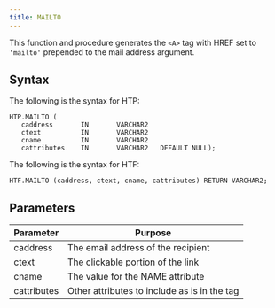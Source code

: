 ```yaml
---
title: MAILTO
---
```


This function and procedure generates the `<A>` tag with HREF set to `'mailto'` prepended to the mail address argument.

## Syntax

The following is the syntax for HTP:

```
HTP.MAILTO (
   caddress       IN       VARCHAR2
   ctext          IN       VARCHAR2
   cname          IN       VARCHAR2
   cattributes    IN       VARCHAR2   DEFAULT NULL);
```

The following is the syntax for HTF:

```
HTF.MAILTO (caddress, ctext, cname, cattributes) RETURN VARCHAR2;
```

## Parameters

| Parameter | Purpose  |
| --------- | -------- |
| caddress | The email address of the recipient |
| ctext | The clickable portion of the link |
| cname | The value for the NAME attribute |
| cattributes | Other attributes to include as is in the tag |
